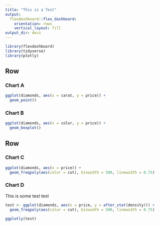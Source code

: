 ```yaml
---
title: "This is a Test"
output: 
  flexdashboard::flex_dashboard:
    orientation: rows
    vertical_layout: fill
output_dir: docs
---
```


```r
library(flexdashboard)
library(tidyverse)
library(plotly)
```

## Row

### Chart A

```r
ggplot(diamonds, aes(x = carat, y = price)) +
  geom_point()
```

### Chart B

```r
ggplot(diamonds, aes(x = color, y = price)) +
  geom_boxplot()
```

## Row {.tabset .tabset-fade}

### Chart C

```r
ggplot(diamonds, aes(x = price)) + 
  geom_freqpoly(aes(color = cut), binwidth = 500, linewidth = 0.75)
```

### Chart D

This is some test text

```r
test <- ggplot(diamonds, aes(x = price, y = after_stat(density))) + 
  geom_freqpoly(aes(color = cut), binwidth = 500, linewidth = 0.75)

ggplotly(test)
```
